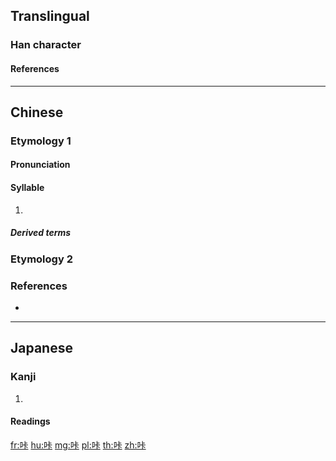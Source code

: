 {{character info/new}}
==Translingual==

===Han character===
{{Han char|rn=30|rad=口|as=05|sn=8|four=6103|canj=RYMY|ids=⿰口卡}}

====References====
{{Han ref|kx=0185.211|dkj=03517|hdz=10599.140|uh=5494}}

----

==Chinese==
{{zh-forms}}

===Etymology 1===

====Pronunciation====
{{zh-pron
|m=kǎ,kā
|c=kaa4,kaa1
|h=
|md=
|mn=
|w=
|cat=syllables
}}

====Syllable====
{{head|zh|syllable}}

# {{non-gloss definition|[[transcription]] of {{IPAchar|/kʰa/}}}}

=====Derived terms=====
{{zh-der|咔嚓|咔戲|咔唑}}

===Etymology 2===
{{zh-see|哢|v}}

===References===
*{{R:twedu|B00331}}

----

==Japanese==

===Kanji===
{{ja-kanji|rs=口05}}

# {{defn|lang=ja|sort=口05}}

====Readings====
{{ja-readings|goon=[[か]] (ka)|kanon=[[か]] (ka)}}

[[fr:咔]]
[[hu:咔]]
[[mg:咔]]
[[pl:咔]]
[[th:咔]]
[[zh:咔]]